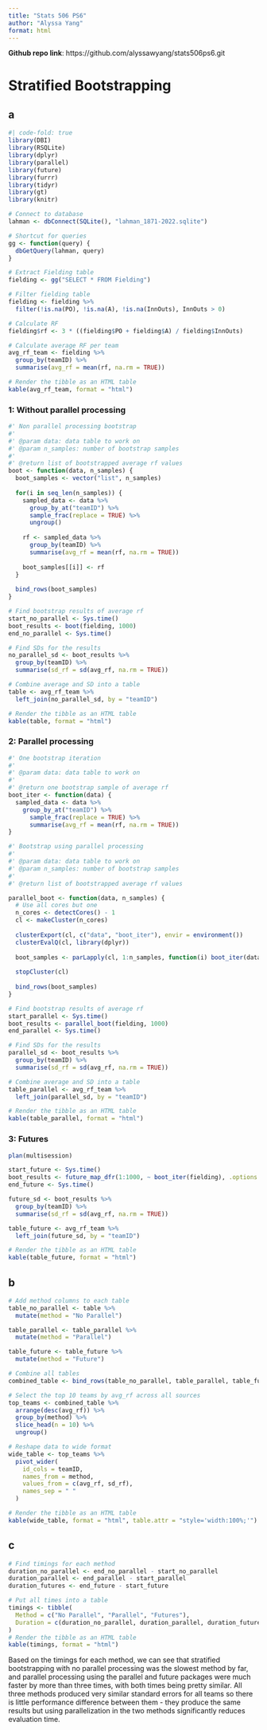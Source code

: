 ```yaml
---
title: "Stats 506 PS6"
author: "Alyssa Yang"
format: html
---
```


**Github repo link**: https://github.com/alyssawyang/stats506ps6.git

# Stratified Bootstrapping
## a
```r
#| code-fold: true
library(DBI)
library(RSQLite)
library(dplyr)
library(parallel)
library(future)
library(furrr)
library(tidyr)
library(gt)
library(knitr)

# Connect to database
lahman <- dbConnect(SQLite(), "lahman_1871-2022.sqlite")

# Shortcut for queries
gg <- function(query) {
  dbGetQuery(lahman, query)
}
```

```r
# Extract Fielding table
fielding <- gg("SELECT * FROM Fielding")

# Filter fielding table
fielding <- fielding %>%
  filter(!is.na(PO), !is.na(A), !is.na(InnOuts), InnOuts > 0)
```

```r
# Calculate RF
fielding$rf <- 3 * ((fielding$PO + fielding$A) / fielding$InnOuts)

# Calculate average RF per team
avg_rf_team <- fielding %>% 
  group_by(teamID) %>% 
  summarise(avg_rf = mean(rf, na.rm = TRUE))

# Render the tibble as an HTML table
kable(avg_rf_team, format = "html")
```

### 1: Without parallel processing
```r
#' Non parallel processing bootstrap
#'
#' @param data: data table to work on
#' @param n_samples: number of bootstrap samples
#'
#' @return list of bootstrapped average rf values
boot <- function(data, n_samples) {
  boot_samples <- vector("list", n_samples)
  
  for(i in seq_len(n_samples)) {
    sampled_data <- data %>%
      group_by_at("teamID") %>%
      sample_frac(replace = TRUE) %>% 
      ungroup()
    
    rf <- sampled_data %>% 
      group_by(teamID) %>% 
      summarise(avg_rf = mean(rf, na.rm = TRUE))
    
    boot_samples[[i]] <- rf
  }
  
  bind_rows(boot_samples)
}

# Find bootstrap results of average rf
start_no_parallel <- Sys.time()
boot_results <- boot(fielding, 1000)
end_no_parallel <- Sys.time()

# Find SDs for the results
no_parallel_sd <- boot_results %>% 
  group_by(teamID) %>% 
  summarise(sd_rf = sd(avg_rf, na.rm = TRUE))

# Combine average and SD into a table
table <- avg_rf_team %>% 
  left_join(no_parallel_sd, by = "teamID")

# Render the tibble as an HTML table
kable(table, format = "html")
```

### 2: Parallel processing
```r
#' One bootstrap iteration
#'
#' @param data: data table to work on 
#'
#' @return one bootstrap sample of average rf
boot_iter <- function(data) {
  sampled_data <- data %>% 
    group_by_at("teamID") %>%
      sample_frac(replace = TRUE) %>% 
      summarise(avg_rf = mean(rf, na.rm = TRUE))
}
```

```r
#' Bootstrap using parallel processing
#'
#' @param data: data table to work on
#' @param n_samples: number of bootstrap samples 
#'
#' @return list of bootstrapped average rf values

parallel_boot <- function(data, n_samples) {
  # Use all cores but one
  n_cores <- detectCores() - 1
  cl <- makeCluster(n_cores)
  
  clusterExport(cl, c("data", "boot_iter"), envir = environment())
  clusterEvalQ(cl, library(dplyr))
  
  boot_samples <- parLapply(cl, 1:n_samples, function(i) boot_iter(data))
  
  stopCluster(cl)
  
  bind_rows(boot_samples)
}

# Find bootstrap results of average rf
start_parallel <- Sys.time()
boot_results <- parallel_boot(fielding, 1000)
end_parallel <- Sys.time()

# Find SDs for the results
parallel_sd <- boot_results %>% 
  group_by(teamID) %>% 
  summarise(sd_rf = sd(avg_rf, na.rm = TRUE))

# Combine average and SD into a table
table_parallel <- avg_rf_team %>% 
  left_join(parallel_sd, by = "teamID")

# Render the tibble as an HTML table
kable(table_parallel, format = "html")
```

### 3: Futures
```r
plan(multisession)

start_future <- Sys.time()
boot_results <- future_map_dfr(1:1000, ~ boot_iter(fielding), .options = furrr_options(seed = TRUE))
end_future <- Sys.time()

future_sd <- boot_results %>%
  group_by(teamID) %>%
  summarise(sd_rf = sd(avg_rf, na.rm = TRUE))

table_future <- avg_rf_team %>%
  left_join(future_sd, by = "teamID")

# Render the tibble as an HTML table
kable(table_future, format = "html")
```


## b
```r
# Add method columns to each table
table_no_parallel <- table %>%
  mutate(method = "No Parallel")

table_parallel <- table_parallel %>%
  mutate(method = "Parallel")

table_future <- table_future %>%
  mutate(method = "Future")

# Combine all tables
combined_table <- bind_rows(table_no_parallel, table_parallel, table_future)

# Select the top 10 teams by avg_rf across all sources
top_teams <- combined_table %>%
  arrange(desc(avg_rf)) %>%
  group_by(method) %>%
  slice_head(n = 10) %>%
  ungroup()

# Reshape data to wide format
wide_table <- top_teams %>%
  pivot_wider(
    id_cols = teamID,
    names_from = method,
    values_from = c(avg_rf, sd_rf),
    names_sep = " "
  )

# Render the tibble as an HTML table
kable(wide_table, format = "html", table.attr = "style='width:100%;'")
```


## c
```r
# Find timings for each method
duration_no_parallel <- end_no_parallel - start_no_parallel
duration_parallel <- end_parallel - start_parallel
duration_futures <- end_future - start_future

# Put all times into a table
timings <- tibble(
  Method = c("No Parallel", "Parallel", "Futures"),
  Duration = c(duration_no_parallel, duration_parallel, duration_futures)
)
# Render the tibble as an HTML table
kable(timings, format = "html")
```

Based on the timings for each method, we can see that stratified bootstrapping with no parallel processing was the slowest method by far, and parallel processing using the parallel and future packages were much faster by more than three times, with both times being pretty similar. All three methods produced very similar standard errors for all teams so there is little performance difference between them - they produce the same results but using parallelization in the two methods significantly reduces evaluation time.
















